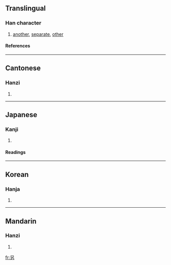 ==Translingual==
===Han character===
{{Han char|rn=30|rad=口|as=02|sn=5|four=6042<sub>7</sub>|canj=口大尸 (RKS)}}
# [[another]], [[separate]], [[other]]
====References====
{{Han ref|kx=0172.010|dkj=03235|dj=0382.030|hdz=10574.050|uh=53E6|ud=21478|bh=A574|bd=42356}}
----
==Cantonese==
===Hanzi===
{{yue-hanzi|jyut=|y=ling6}}
# {{defn|Cantonese}}
----
==Japanese==
===Kanji===
{{ja-kanji|grade=|rs=口02}}
# {{defn|Japanese}} 
====Readings====
{{ja-readings|on=[[れい]] (rei), [[りゃう]] (ryau)|kun=[[わかれる]] (wakareru), [[さく]] (saku), [[べつの]] (betsuno), [[べつに]] (betsuni)}}
----
==Korean==
===Hanja===
{{ko-hanja|hangeul=령|rv=ryeong|mr=ryŏng}}
# {{defn|Korean}}
----
==Mandarin==
===Hanzi===
{{cmn-hanzi|pin=[[dāo]] (dao1), [[lìng]] (ling4)|wg=tao<sup>1</sup>, ling<sup>4</sup>}}
# {{defn|Mandarin}}

[[fr:另]]